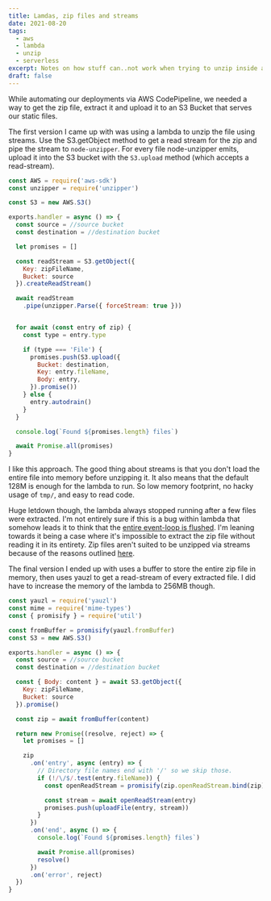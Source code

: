 ```yaml
---
title: Lamdas, zip files and streams
date: 2021-08-20
tags:
  - aws
  - lambda
  - unzip
  - serverless
excerpt: Notes on how stuff can..not work when trying to unzip inside a lambda.
draft: false
---
```


While automating our deployments via AWS CodePipeline, we needed a way to get the zip file, extract it and upload it to an S3 Bucket that serves our static files.

The first version I came up with was using a lambda to unzip the file using streams. Use the S3.getObject method to get a read stream for the zip and pipe the stream to `node-unzipper`. For every file node-unzipper emits, upload it into the S3 bucket with the `S3.upload` method (which accepts a read-stream).

```javascript:index.js
const AWS = require('aws-sdk')
const unzipper = require('unzipper')

const S3 = new AWS.S3()

exports.handler = async () => {
  const source = //source bucket
  const destination = //destination bucket

  let promises = []

  const readStream = S3.getObject({
    Key: zipFileName,
    Bucket: source
  }).createReadStream()

  await readStream
    .pipe(unzipper.Parse({ forceStream: true }))


  for await (const entry of zip) {
    const type = entry.type

    if (type === 'File') {
      promises.push(S3.upload({
        Bucket: destination,
        Key: entry.fileName,
        Body: entry,
      }).promise())
    } else {
      entry.autodrain()
    }
  }

  console.log(`Found ${promises.length} files`)

  await Promise.all(promises)
}
```

I like this approach. The good thing about streams is that you don't load the entire file into memory before unzipping it. It also means that the default 128M is enough for the lambda to run. So low memory footprint, no hacky usage of `tmp/`, and easy to read code.

Huge letdown though, the lambda always stopped running after a few files were extracted. I'm not entirely sure if this is a bug within lambda that somehow leads it to think that the [entire event-loop is flushed](https://github.com/ZJONSSON/node-unzipper/issues/189#issuecomment-640144517). I'm leaning towards it being a case where it's impossible to extract the zip file without reading it in its entirety. Zip files aren't suited to be unzipped via streams because of the reasons outlined [here](https://github.com/thejoshwolfe/yauzl#no-streaming-unzip-api).

The final version I ended up with uses a buffer to store the entire zip file in memory, then uses yauzl to get a read-stream of every extracted file. I did have to increase the memory of the lambda to 256MB though.

```javascript:index.js
const yauzl = require('yauzl')
const mime = require('mime-types')
const { promisify } = require('util')

const fromBuffer = promisify(yauzl.fromBuffer)
const S3 = new AWS.S3()

exports.handler = async () => {
  const source = //source bucket
  const destination = //destination bucket

  const { Body: content } = await S3.getObject({
    Key: zipFileName,
    Bucket: source
  }).promise()

  const zip = await fromBuffer(content)

  return new Promise((resolve, reject) => {
    let promises = []

    zip
      .on('entry', async (entry) => {
        // Directory file names end with '/' so we skip those.
        if (!/\/$/.test(entry.fileName)) {
          const openReadStream = promisify(zip.openReadStream.bind(zip))

          const stream = await openReadStream(entry)
          promises.push(uploadFile(entry, stream))
        }
      })
      .on('end', async () => {
        console.log(`Found ${promises.length} files`)

        await Promise.all(promises)
        resolve()
      })
      .on('error', reject)
  })
}
```
